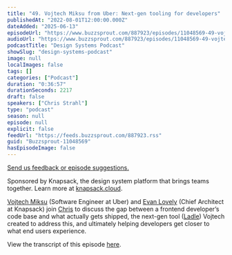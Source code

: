 ```yaml
---
title: "49. Vojtech Miksu from Uber: Next-gen tooling for developers"
publishedAt: "2022-08-01T12:00:00.000Z"
dateAdded: "2025-06-13"
episodeUrl: "https://www.buzzsprout.com/887923/episodes/11048569-49-vojtech-miksu-from-uber-next-gen-tooling-for-developers.mp3"
audioUrl: "https://www.buzzsprout.com/887923/episodes/11048569-49-vojtech-miksu-from-uber-next-gen-tooling-for-developers.mp3"
podcastTitle: "Design Systems Podcast"
showSlug: "design-systems-podcast"
image: null
localImages: false
tags: []
categories: ["Podcast"]
duration: "0:36:57"
durationSeconds: 2217
draft: false
speakers: ["Chris Strahl"]
type: "podcast"
season: null
episode: null
explicit: false
feedUrl: "https://feeds.buzzsprout.com/887923.rss"
guid: "Buzzsprout-11048569"
hasEpisodeImage: false
---
```

[Send us feedback or episode suggestions.](https://www.buzzsprout.com/twilio/text_messages/887923/open_sms)

Sponsored by Knapsack, the design system platform that brings teams together. Learn more at [knapsack.cloud](https://www.knapsack.cloud/?utm_source=podcast).  
  
[Vojtech Miksu](https://twitter.com/vmiksu) (Software Engineer at Uber) and [Evan Lovely](https://twitter.com/evanlovely) (Chief Architect at Knapsack) join [Chris](https://twitter.com/chrisstrahl) to discuss the gap between a frontend developer’s code base and what actually gets shipped, the next-gen tool ([Ladle](https://ladle.dev/)) Vojtech created to address this, and ultimately helping developers get closer to what end users experience.  
  
View the transcript of this episode [here](https://www.knapsack.cloud/blog/vojtech-miksu-from-uber-next-gen-tooling-for-developers).
